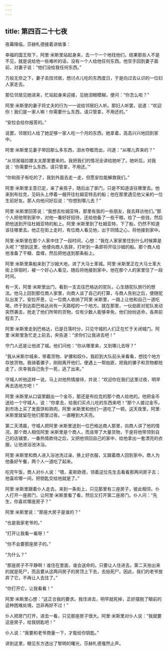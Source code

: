 ```yaml
---
---
---
```

title: 第四百二十七夜
---






夜幕降临，莎赫札德接着讲故事：





幸福的国王陛下，阿里·米斯里站起身来，去一个一个地找他们，结果那些人不是不见，就是说给他一些难听的话，没有一个人给他任何东西。他空手回到妻子面前，对妻子说：“他们没给我任何东西。”

万般无奈之下，妻子去找邻居，想讨点儿吃的东西度日，于是向过去认识的一位妇人家走去。

那位邻居见她进来，忙站起身来迎接，见她泪眼模糊，便问：“你怎么啦？”

阿里·米斯里的妻子将丈夫的行为一一说给邻居妇人听。那妇人听罢，说道：“欢迎你！我们是一家人嘛！你需要什么东西，请只管拿，不用还的。”

“安拉会给你报答的。”

说罢，邻居妇人给了她足够一家人吃一个月的东西，她拿着，高高兴兴地回到家中。

阿里·米斯里见妻子带回那么多东西，泪水夺眶而出，问道：“从哪儿弄来的？”

“从邻居福拉娜太太那里要来的。我把我们的情况全讲给她听了。她听后，对我说：‘你需要什么东西，请只管拿，不用还。’”

“你和孩子有吃的了，我到外面去走一走，但愿安拉能解救我们。”

阿里·米斯里主意已定，亲了亲孩子，随后出了家门，只是不知道该往哪里去。他来到布拉克，见码头上停着一艘开往杜姆亚特去的船；他在那里遇见他父亲的一位生前好友。那人向他问好后说：“你想到哪儿去？”

阿里·米斯里回答说：“我想去杜姆亚特，那里有我的一些朋友，我去拜访他们。”那个人把他带到家中，对他一番好好招待，还给他备了一些干粮，给了一些钱，然后把他送到开往杜姆亚特的船上。阿里·米斯里到了杜姆亚特，下了船，仍然不知道该往哪里去。他正在街上走时，有位商人看见他，出于同情之心，将他接到家中。

阿里·米斯里在那个人家中住了一段时间，心想：“我在人家家里住到什么时候算是头呢？”想到这里，他便向商人告辞，打听到一条即将开往沙姆的船。那个商人给他准备了干粮、盘缠，然后把他送到那条船上。

阿里·米斯里乘船来到了沙姆大地，进了大马士革城。阿里·米斯里正在大马士革大街上徘徊时，被一个好心人看见，随后将他接到家中，他在那个人的家里住了一段时间。

有一天，阿里·米斯里出门，看到一支去往巴格达的驼队，心生随驼队旅行的想法。他马上回到那位商人家里，向商人谈了自己的打算，与商人告别之后，便随驼队出发了。安拉开恩，让一位商人收纳了阿里·米斯里，一路上让他和自己一道吃喝，终于到达距巴格达尚有一天路程的一个地方。就在那里，一伙劫匪对驼队发动突然袭击，抢走了他们所带的货物，仅有少数人能够幸免，他们纷纷逃命，各奔前程去了。

阿里·米斯里走到巴格达，已是日落时分，只见守城的人们正在忙于关闭城门。阿里·米斯里急忙走上前去，央告道：“求你们让我进去吧！”

守门人还是让他进了城。他们问他：“你从哪里来，又到哪儿去呀？”

“我从米斯尔城来，带着货物、驴骡和奴仆。我赶到大队前头来看看，想找个地方存放货物。我骑着骡子，刚刚离开他们，便遇上一帮劫匪，把我的骡子和货物都抢走了，庆幸我自己免于一死，逃了出来。”

守城人听他这样一说，马上对他热情接待，并说：“欢迎你在我们这里过夜，明早再去选地方吧！”

阿里·米斯里从口袋里翻出一个金币，那还是布拉克的那个商人给他的。他把金币送给一个守城人，说：“你拿去，给我们买点儿吃的东西来吧！”那个人接过金币，到市场上买了发面饼和熟肉，阿里·米斯里和他们一道吃了一顿。这天夜里，阿里·米斯里就留在他们那里过夜。一直睡到大天亮。

第二天清晨，守城人把阿里·米斯里送到一位巴格达商人那里，向商人讲了他的情况。那个商人相信阿里·米斯里是个商人，而且带了大量货物，于是将他带领到自己的店铺里，一番热情款待之后，又把他领回自己的家中，给他拿出一套漂亮的衣服，让他进浴池沐浴。

阿里·米斯里和商人进入浴池洗过澡，换上好衣服，又跟着商人回到家中。商人为他备好午餐，两个人一道吃了起来。

吃完午饭，商人对仆人说：“喂，麦斯欧德，领着这位先生去看看那两间房子去；他喜欢哪一间，把钥匙交给他就是了。”

阿里·米斯里跟着仆人走去，来到一条街上，只见那里有三座房子，彼此相邻。仆人打开一座房门，让阿里·米斯里看了看，然后又打开第二座房门。仆人问：“先生，你喜欢哪座房子？”

阿里·米斯里说：“那座大房子是谁的？”

“也是我家老爷的。”

“打开让我看一看呀！”

“你不会要那座房子的。”

“为什么？”

“那座房子不平静啊！谁住在里面，谁会送命的。只要让人住进去，第二天抬出来的就是死尸，而且要从这两间房子的房顶上下去，去抬死尸。因此，我们的老爷放弃了它，不再让人去住了。”

“你打开它，让我看看！”

阿里·米斯里心想：“这正合我的要求。我住进去，明早就死掉，正好摆脱了眼前的这种困难处境，岂非再好不过！”

仆人把房门打开，进去一看，只见那座房子很大。阿里·米斯里对仆人说：“我就要这座房子，给我钥匙吧！”

仆人说：“我要和老爷商量一下，才能给你钥匙。”





讲到这里，眼见东方透出了黎明的曙光，莎赫札德戛然止声。